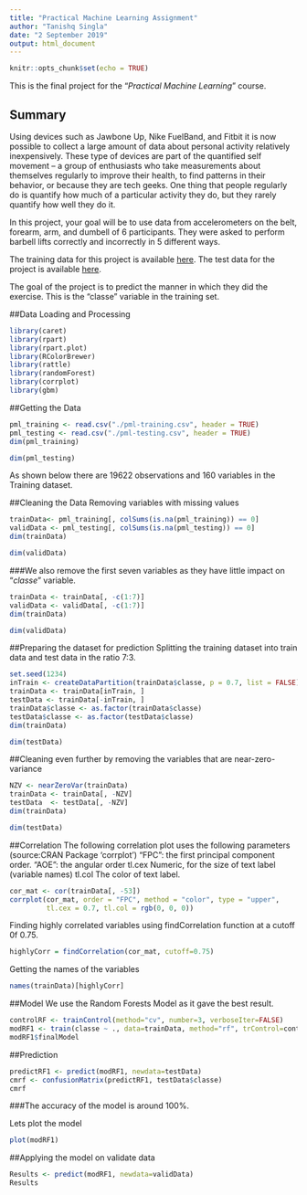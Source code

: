 ```yaml
---
title: "Practical Machine Learning Assignment"
author: "Tanishq Singla"
date: "2 September 2019"
output: html_document
---
```


```r
knitr::opts_chunk$set(echo = TRUE)
```

This is the final project for the "*Practical Machine Learning*" course. 

## Summary
Using devices such as Jawbone Up, Nike FuelBand, and Fitbit it is now possible to collect a large amount of data about personal activity relatively inexpensively. These type of devices are part of the quantified self movement – a group of enthusiasts who take measurements about themselves regularly to improve their health, to find patterns in their behavior, or because they are tech geeks. One thing that people regularly do is quantify how much of a particular activity they do, but they rarely quantify how well they do it.

In this project, your goal will be to use data from accelerometers on the belt, forearm, arm, and dumbell of 6 participants. They were asked to perform barbell lifts correctly and incorrectly in 5 different ways.

The training data for this project is available [here](https://d396qusza40orc.cloudfront.net/predmachlearn/pml-training.csv).
The test data for the project is available [here](https://d396qusza40orc.cloudfront.net/predmachlearn/pml-testing.csv).

The goal of the project is to predict the manner in which they did the exercise. This is the “classe” variable in the training set.

##Data Loading and Processing
```r
library(caret)
library(rpart)
library(rpart.plot)
library(RColorBrewer)
library(rattle)
library(randomForest)
library(corrplot)
library(gbm)
```

##Getting the Data
```r
pml_training <- read.csv("./pml-training.csv", header = TRUE)
pml_testing <- read.csv("./pml-testing.csv", header = TRUE)
dim(pml_training)
```
```r
dim(pml_testing)
```
As shown below there are 19622 observations and 160 variables in the Training dataset.

##Cleaning the Data
Removing variables with missing values
```r
trainData<- pml_training[, colSums(is.na(pml_training)) == 0]
validData <- pml_testing[, colSums(is.na(pml_testing)) == 0]
dim(trainData)
```
```r
dim(validData)
```

###We also remove the first seven variables as they have little impact on "*classe*" variable.
```r
trainData <- trainData[, -c(1:7)]
validData <- validData[, -c(1:7)]
dim(trainData)
```
```r
dim(validData)
```

##Preparing the dataset for prediction
Splitting the training dataset into train data and test data in the ratio 7:3.
```r
set.seed(1234) 
inTrain <- createDataPartition(trainData$classe, p = 0.7, list = FALSE)
trainData <- trainData[inTrain, ]
testData <- trainData[-inTrain, ]
trainData$classe <- as.factor(trainData$classe)
testData$classe <- as.factor(testData$classe)
dim(trainData)
```
```r
dim(testData)
```

##Cleaning even further by removing the variables that are near-zero-variance
```r
NZV <- nearZeroVar(trainData)
trainData <- trainData[, -NZV]
testData  <- testData[, -NZV]
dim(trainData)
```
```r
dim(testData)
```


##Correlation
The following correlation plot uses the following parameters (source:CRAN Package ‘corrplot’) “FPC”: the first principal component order. “AOE”: the angular order tl.cex Numeric, for the size of text label (variable names) tl.col The color of text label.
```r
cor_mat <- cor(trainData[, -53])
corrplot(cor_mat, order = "FPC", method = "color", type = "upper", 
         tl.cex = 0.7, tl.col = rgb(0, 0, 0))
```

Finding highly correlated variables using findCorrelation function at a cutoff 0f 0.75.
```r
highlyCorr = findCorrelation(cor_mat, cutoff=0.75)
```

Getting the names of the variables
```r
names(trainData)[highlyCorr]
```

##Model
We use the Random Forests Model as it gave the best result.
```r
controlRF <- trainControl(method="cv", number=3, verboseIter=FALSE)
modRF1 <- train(classe ~ ., data=trainData, method="rf", trControl=controlRF)
modRF1$finalModel
```

##Prediction
```r
predictRF1 <- predict(modRF1, newdata=testData)
cmrf <- confusionMatrix(predictRF1, testData$classe)
cmrf
```
###The accuracy of the model is around 100%.

Lets plot the model
```r
plot(modRF1)
```


##Applying the model on validate data
```r
Results <- predict(modRF1, newdata=validData)
Results
```

